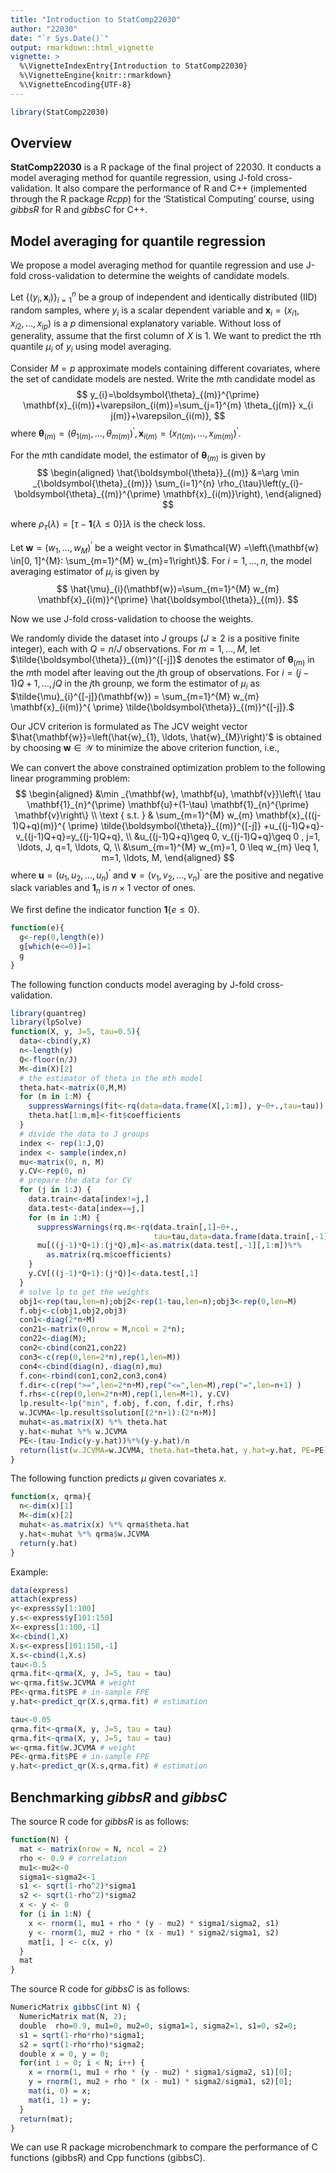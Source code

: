 ```yaml
---
title: "Introduction to StatComp22030"
author: "22030"
date: "`r Sys.Date()`"
output: rmarkdown::html_vignette
vignette: >
  %\VignetteIndexEntry{Introduction to StatComp22030}
  %\VignetteEngine{knitr::rmarkdown}
  %\VignetteEncoding{UTF-8}
---
```


```r
library(StatComp22030)
```


## Overview

__StatComp22030__ is a R package of the final project of 22030. It conducts a model averaging method for quantile regression, using J-fold cross-validation. It also compare the performance of R and C++ (implemented through the R package _Rcpp_) for the 'Statistical Computing' course, using _gibbsR_ for R and _gibbsC_ for C++.

## Model averaging for quantile regression 

We propose a model averaging method for quantile regression and use J-fold cross-validation to determine the weights of candidate models.

Let $\left\{\left(y_{i},  \mathbf{x}_{i}\right)\right\}_{i=1}^{n}$ be a group of independent and identically distributed (IID) random samples, where $y_i$ is a scalar dependent variable and $\mathbf{x}_{i}=\left(x_{i 1},  x_{i 2},  \ldots, x_{ip}\right)$ is a $p$ dimensional explanatory variable. Without loss of generality, assume that the first column of $X$ is 1.
We want to predict the $\tau$th quantile $\mu_{i}$ of $y_i$ using model averaging.

Consider $M=p$ approximate models containing different covariates, where the set of candidate models are nested. Write the $m$th candidate model as
$$
y_{i}=\boldsymbol{\theta}_{(m)}^{\prime} \mathbf{x}_{i(m)}+\varepsilon_{i(m)}=\sum_{j=1}^{m} \theta_{j(m)} x_{i j(m)}+\varepsilon_{i(m)}, 
$$
where $\boldsymbol{\theta}_{(m)} =\left(\theta_{1(m)},  \ldots,  \theta_{m(m)}\right)^{\prime},  \mathbf{x}_{i(m)}=\left(x_{i 1(m)},  \ldots,  x_{i m(m)}\right)^{\prime}$.

For the $m$th candidate model, the estimator of $\boldsymbol{\theta}_{(m)}$ is given by
$$
\begin{aligned}
\hat{\boldsymbol{\theta}}_{(m)} 
&=\arg \min _{\boldsymbol{\theta}_{(m)}} \sum_{i=1}^{n} \rho_{\tau}\left(y_{i}-\boldsymbol{\theta}_{(m)}^{\prime} \mathbf{x}_{i(m)}\right),
\end{aligned}
$$

where $\rho_{\tau}(\lambda)=[\tau-\mathbf{1}\{\lambda \leq 0\}]\lambda$ is the check loss.

Let $\mathbf{w} = \left(w_{1},  \ldots,  w_{M}\right)^{\prime}$ be a weight vector in $\mathcal{W} =\left\{\mathbf{w} \in[0, 1]^{M}: \sum_{m=1}^{M} w_{m}=1\right\}$. 
For $i=1,  \ldots,  n$, the model averaging estimator of $\mu_{i}$ is given by
$$
\hat{\mu}_{i}(\mathbf{w})=\sum_{m=1}^{M} w_{m} \mathbf{x}_{i(m)}^{\prime} \hat{\boldsymbol{\theta}}_{(m)}.
$$

Now we use J-fold cross-validation to choose the weights. 

We randomly divide the dataset into $J$ groups ($J \geq 2$ is a positive finite integer), each with $Q=n/J$ observations.
For $m = 1, \ldots , M$, let $\tilde{\boldsymbol{\theta}}_{(m)}^{[-j]}$ denotes
the estimator of  $\boldsymbol{\theta}_{(m)}$ in the $m$th model after leaving out the $j$th group of observations. For $i=(j-1)Q+1,\ldots, jQ$ in the $j$th grounp, we form the estimator of $\mu_i$ as
$\tilde{\mu}_{i}^{[-j]}(\mathbf{w}) = \sum_{m=1}^{M} w_{m} \mathbf{x}_{i(m)}^{ \prime} \tilde{\boldsymbol{\theta}}_{(m)}^{[-j]}.$ 

Our JCV criterion is formulated as
\begin{equation}\label{eq:weight_criterion}
\operatorname{CV}_{n}^J(\mathbf{w})=\frac{1}{n} 
\sum_{j=1}^{J} \sum_{q=1}^{Q}
\rho_{\tau}\left(y_{(j-1)Q+q}-\tilde{\mu}_{(j-1)Q+q}^{[-j]}
(\mathbf{w})\right).
\end{equation}
The JCV weight vector $\hat{\mathbf{w}}=\left(\hat{w}_{1},  \ldots,  \hat{w}_{M}\right)'$ is obtained by choosing $\mathbf{w} \in \mathcal{W}$ to minimize the above criterion function, i.e.,
\begin{equation}
\label{eq:argmin}
\hat{\mathbf{w}}=\arg \min _{\mathbf{w} \in \mathcal{W}} \operatorname{C V}^J_{n}(\mathbf{w}).
\end{equation}

We can convert the above constrained optimization problem to the following linear programming problem:
$$
\begin{aligned}
&\min _{\mathbf{w},  \mathbf{u},  \mathbf{v}}\left\{
\tau \mathbf{1}_{n}^{\prime} \mathbf{u}+(1-\tau) \mathbf{1}_{n}^{\prime} \mathbf{v}\right\} \\
\text { s.t. } & \sum_{m=1}^{M} w_{m} \mathbf{x}_{((j-1)Q+q)(m)}^{ \prime} \tilde{\boldsymbol{\theta}}_{(m)}^{[-j]}
+u_{(j-1)Q+q}-v_{(j-1)Q+q}=y_{(j-1)Q+q},  \\
&u_{(j-1)Q+q}\geq 0,  v_{(j-1)Q+q}\geq 0 ,  j=1,  \ldots,  J,  q=1,  \ldots,  Q,   \\
&\sum_{m=1}^{M} w_{m}=1, 
0 \leq w_{m} \leq 1,  m=1,  \ldots,  M, 
\end{aligned}
$$
where $\mathbf{u} =\left(u_{1},  u_{2},  \ldots,  u_{n}\right)^{\prime}$ and  $\mathbf{v} =\left(v_{1},  v_{2},  \ldots,  v_{n}\right)^{\prime}$ are the positive and negative slack variables and $\mathbf{1}_{n}$ is $n \times 1$ vector of ones.

We first define the indicator function \code{Indic} $\mathbf{1}\{e \leq 0\}$.
```r
function(e){
  g<-rep(0,length(e))
  g[which(e<=0)]=1
  g
}
```

The following function \code{qrma} conducts model averaging by J-fold cross-validation.
```r
library(quantreg)
library(lpSolve)
function(X, y, J=5, tau=0.5){
  data<-cbind(y,X)
  n<-length(y)
  Q<-floor(n/J)
  M<-dim(X)[2]
  # the estimator of theta in the mth model
  theta.hat<-matrix(0,M,M)
  for (m in 1:M) {
    suppressWarnings(fit<-rq(data=data.frame(X[,1:m]), y~0+.,tau=tau))
    theta.hat[1:m,m]<-fit$coefficients
  }
  # divide the data to J groups
  index <- rep(1:J,Q) 
  index <- sample(index,n)
  mu<-matrix(0, n, M) 
  y.CV<-rep(0, n) 
  # prepare the data for CV
  for (j in 1:J) {
    data.train<-data[index!=j,]
    data.test<-data[index==j,]
    for (m in 1:M) {
      suppressWarnings(rq.m<-rq(data.train[,1]~0+.,
                                tau=tau,data=data.frame(data.train[,-1][,1:m])))
      mu[((j-1)*Q+1):(j*Q),m]<-as.matrix(data.test[,-1][,1:m])%*%
        as.matrix(rq.m$coefficients)
    }
    y.CV[((j-1)*Q+1):(j*Q)]<-data.test[,1]
  } 
  # solve lp to get the weights
  obj1<-rep(tau,len=n);obj2<-rep(1-tau,len=n);obj3<-rep(0,len=M)
  f.obj<-c(obj1,obj2,obj3)
  con1<-diag(2*n+M)
  con21<-matrix(0,nrow = M,ncol = 2*n);
  con22<-diag(M);
  con2<-cbind(con21,con22) 
  con3<-c(rep(0,len=2*n),rep(1,len=M))
  con4<-cbind(diag(n),-diag(n),mu)
  f.con<-rbind(con1,con2,con3,con4) 
  f.dir<-c(rep(">=",len=2*n+M),rep("<=",len=M),rep("=",len=n+1) ) 
  f.rhs<-c(rep(0,len=2*n+M),rep(1,len=M+1), y.CV) 
  lp.result<-lp("min", f.obj, f.con, f.dir, f.rhs)
  w.JCVMA<-lp.result$solution[(2*n+1):(2*n+M)]
  muhat<-as.matrix(X) %*% theta.hat
  y.hat<-muhat %*% w.JCVMA
  PE<-(tau-Indic(y-y.hat))%*%(y-y.hat)/n
  return(list(w.JCVMA=w.JCVMA, theta.hat=theta.hat, y.hat=y.hat, PE=PE))
}
```

The following function \code{predict_qr} predicts $\mu$ given covariates $x$.
```r
function(x, qrma){
  n<-dim(x)[1]
  M<-dim(x)[2]
  muhat<-as.matrix(x) %*% qrma$theta.hat
  y.hat<-muhat %*% qrma$w.JCVMA
  return(y.hat)
}
```

Example:
```r
data(express)
attach(express)
y<-express$y[1:100]
y.s<-express$y[101:150]
X<-express[1:100,-1]
X<-cbind(1,X)
X.s<-express[101:150,-1]
X.s<-cbind(1,X.s)
tau<-0.5
qrma.fit<-qrma(X, y, J=5, tau = tau)
w<-qrma.fit$w.JCVMA # weight
PE<-qrma.fit$PE # in-sample FPE
y.hat<-predict_qr(X.s,qrma.fit) # estimation

tau<-0.05
qrma.fit<-qrma(X, y, J=5, tau = tau)
qrma.fit<-qrma(X, y, J=5, tau = tau)
w<-qrma.fit$w.JCVMA # weight
PE<-qrma.fit$PE # in-sample FPE
y.hat<-predict_qr(X.s,qrma.fit) # estimation

```


## Benchmarking _gibbsR_ and _gibbsC_

The source R code for _gibbsR_ is as follows:
```r
function(N) {
  mat <- matrix(nrow = N, ncol = 2)
  rho <- 0.9 # correlation
  mu1<-mu2<-0
  sigma1<-sigma2<-1
  s1 <- sqrt(1-rho^2)*sigma1
  s2 <- sqrt(1-rho^2)*sigma2
  x <- y <- 0
  for (i in 1:N) {
    x <- rnorm(1, mu1 + rho * (y - mu2) * sigma1/sigma2, s1)
    y <- rnorm(1, mu2 + rho * (x - mu1) * sigma2/sigma1, s2)
    mat[i, ] <- c(x, y)
  }
  mat
}
```

The source R code for _gibbsC_ is as follows:
```r
NumericMatrix gibbsC(int N) {
  NumericMatrix mat(N, 2);
  double  rho=0.9, mu1=0, mu2=0, sigma1=1, sigma2=1, s1=0, s2=0;
  s1 = sqrt(1-rho*rho)*sigma1;
  s2 = sqrt(1-rho*rho)*sigma2;
  double x = 0, y = 0;
  for(int i = 0; i < N; i++) {
    x = rnorm(1, mu1 + rho * (y - mu2) * sigma1/sigma2, s1)[0];
    y = rnorm(1, mu2 + rho * (x - mu1) * sigma2/sigma1, s2)[0];
    mat(i, 0) = x;
    mat(i, 1) = y;
  }
  return(mat);
}
```

We can use R package microbenchmark to compare the performance of C functions (gibbsR) and Cpp functions (gibbsC).



